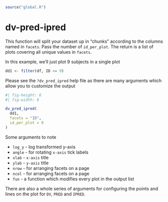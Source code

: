 
```r
source("global.R")
```

# dv-pred-ipred


This function will split your dataset up in "chunks" according 
to the columns named in `facets`. Pass the number of `id_per_plot`. 
The return is a list of plots covering all unique values in 
`facets`. 

In this example, we'll just plot 9 subjects in a single plot

```r
dd1 <- filter(df, ID <= 9)
```

Please see the `?dv_pred_ipred` help file as there are many arguments
which allow you to customize the output

```r
#| fig-height: 6
#| fig-width: 8

dv_pred_ipred(
  dd1, 
  facets = "ID", 
  id_per_plot = 9
)
```

Some arguments to note

- `log_y` - log transformed y-axis
- `angle` - for rotating `x-axis` tick labels
- `xlab` - `x-axis` title
- `ylab` - `y-axis` title
- `nrow` - for arranging facets on a page
- `ncol` - for arranging facets on a page
- `fun` - a function which modifies every plot in the output list

There are also a whole series of arguments for configuring the points 
and lines on the plot for `DV`, `PRED` and `IPRED`.
